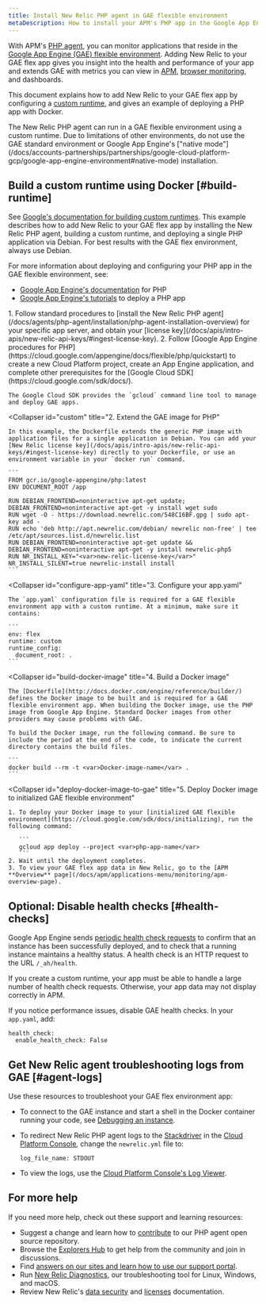 ```yaml
---
title: Install New Relic PHP agent in GAE flexible environment
metaDescription: How to install your APM's PHP app in the Google App Engine (GAE) flexible environment.
---
```


With APM's [PHP agent](/docs/agents/php-agent/getting-started/introduction-new-relic-php), you can monitor applications that reside in the [Google App Engine (GAE) flexible environment](https://cloud.google.com/appengine/docs/flexible/php/). Adding New Relic to your GAE flex app gives you insight into the health and performance of your app and extends GAE with metrics you can view in [APM](/docs/apm/new-relic-apm/getting-started/introduction-new-relic-apm), [browser monitoring](/docs/browser/new-relic-browser/getting-started/introduction-new-relic-browser), and dashboards.

This document explains how to add New Relic to your GAE flex app by configuring a [custom runtime](https://cloud.google.com/appengine/docs/flexible/custom-runtimes/about-custom-runtimes), and gives an example of deploying a PHP app with Docker.

<Callout variant="important">
  The New Relic PHP agent can run in a GAE flexible environment using a custom runtime. Due to limitations of other environments, do not use the GAE standard environment or Google App Engine's ["native mode"](/docs/accounts-partnerships/partnerships/google-cloud-platform-gcp/google-app-engine-environment#native-mode) installation.
</Callout>

## Build a custom runtime using Docker [#build-runtime]

See [Google's documentation for building custom runtimes](https://cloud.google.com/appengine/docs/flexible/custom-runtimes/build). This example describes how to add New Relic to your GAE flex app by installing the New Relic PHP agent, building a custom runtime, and deploying a single PHP application via Debian. For best results with the GAE flex environment, always use Debian.

For more information about deploying and configuring your PHP app in the GAE flexible environment, see:

* [Google App Engine's documentation](https://cloud.google.com/appengine/docs/flexible/php/) for PHP
* [Google App Engine's tutorials](https://cloud.google.com/appengine/docs/flexible/php/tutorials) to deploy a PHP app

<CollapserGroup>
  <Collapser
    id="setup-gae"
    title="1. Set up the GAE project and install dependencies"
  >
    1. Follow standard procedures to [install the New Relic PHP agent](/docs/agents/php-agent/installation/php-agent-installation-overview) for your specific app server, and obtain your [license key](/docs/apis/intro-apis/new-relic-api-keys/#ingest-license-key).
    2. Follow [Google App Engine procedures for PHP](https://cloud.google.com/appengine/docs/flexible/php/quickstart) to create a new Cloud Platform project, create an App Engine application, and complete other prerequisites for the [Google Cloud SDK](https://cloud.google.com/sdk/docs/).

    The Google Cloud SDK provides the `gcloud` command line tool to manage and deploy GAE apps.
  </Collapser>

  <Collapser
    id="custom"
    title="2. Extend the GAE image for PHP"
  >
    In this example, the Dockerfile extends the generic PHP image with application files for a single application in Debian. You can add your [New Relic license key](/docs/apis/intro-apis/new-relic-api-keys/#ingest-license-key) directly to your Dockerfile, or use an environment variable in your `docker run` command.

    ```
    FROM gcr.io/google-appengine/php:latest
    ENV DOCUMENT_ROOT /app

    RUN DEBIAN_FRONTEND=noninteractive apt-get update; DEBIAN_FRONTEND=noninteractive apt-get -y install wget sudo
    RUN wget -O - https://download.newrelic.com/548C16BF.gpg | sudo apt-key add -
    RUN echo 'deb http://apt.newrelic.com/debian/ newrelic non-free' | tee /etc/apt/sources.list.d/newrelic.list
    RUN DEBIAN_FRONTEND=noninteractive apt-get update && DEBIAN_FRONTEND=noninteractive apt-get -y install newrelic-php5
    RUN NR_INSTALL_KEY="<var>new-relic-license-key</var>" NR_INSTALL_SILENT=true newrelic-install install
    ```
  </Collapser>

  <Collapser
    id="configure-app-yaml"
    title="3. Configure your app.yaml"
  >
    The `app.yaml` configuration file is required for a GAE flexible environment app with a custom runtime. At a minimum, make sure it contains:

    ```
    env: flex
    runtime: custom
    runtime_config:
      document_root: .
    ```
  </Collapser>

  <Collapser
    id="build-docker-image"
    title="4. Build a Docker image"
  >
    The [Dockerfile](http://docs.docker.com/engine/reference/builder/) defines the Docker image to be built and is required for a GAE flexible environment app. When building the Docker image, use the PHP image from Google App Engine. Standard Docker images from other providers may cause problems with GAE.

    To build the Docker image, run the following command. Be sure to include the period at the end of the code, to indicate the current directory contains the build files.

    ```
    docker build --rm -t <var>Docker-image-name</var> .
    ```
  </Collapser>

  <Collapser
    id="deploy-docker-image-to-gae"
    title="5. Deploy Docker image to initialized GAE flexible environment"
  >
    1. To deploy your Docker image to your [initialized GAE flexible environment](https://cloud.google.com/sdk/docs/initializing), run the following command:

       ```
       gcloud app deploy --project <var>php-app-name</var>
       ```
    2. Wait until the deployment completes.
    3. To view your GAE flex app data in New Relic, go to the [APM **Overview** page](/docs/apm/applications-menu/monitoring/apm-overview-page).
  </Collapser>
</CollapserGroup>

## Optional: Disable health checks [#health-checks]

Google App Engine sends [periodic health check requests](https://cloud.google.com/appengine/docs/flexible/go/configuring-your-app-with-app-yaml#health_checks) to confirm that an instance has been successfully deployed, and to check that a running instance maintains a healthy status. A health check is an HTTP request to the URL `/_ah/health`.

If you create a custom runtime, your app must be able to handle a large number of health check requests. Otherwise, your app data may not display correctly in APM.

If you notice performance issues, disable GAE health checks. In your `app.yaml`, add:

```
health_check:
  enable_health_check: False
```

## Get New Relic agent troubleshooting logs from GAE [#agent-logs]

Use these resources to troubleshoot your GAE flex environment app:

* To connect to the GAE instance and start a shell in the Docker container running your code, see [Debugging an instance](https://cloud.google.com/appengine/docs/flexible/php/debugging-an-instance).
* To redirect New Relic PHP agent logs to the [Stackdriver](http://cloud.google.com/logging/docs/view/logs_viewer_v2) in the [Cloud Platform Console](https://cloud.google.com/compute/docs/console), change the `newrelic.yml` file to:

  ```
  log_file_name: STDOUT
  ```
* To view the logs, use the [Cloud Platform Console's Log Viewer](https://cloud.google.com/appengine/docs/flexible/php/writing-application-logs).

## For more help

If you need more help, check out these support and learning resources:

* Suggest a change and learn how to [contribute](https://github.com/newrelic/newrelic-php-agent/issues) to our PHP agent open source repository.
* Browse the [Explorers Hub](https://discuss.newrelic.com/) to get help from the community and join in discussions.
* Find [answers on our sites and learn how to use our support portal](/docs/using-new-relic/welcome-new-relic/get-started/find-help-use-support-portal/).
* Run [New Relic Diagnostics](/docs/using-new-relic/cross-product-functions/troubleshooting/new-relic-diagnostics/), our troubleshooting tool for Linux, Windows, and macOS.
* Review New Relic's [data security](/docs/security/) and [licenses](/docs/licenses/) documentation.